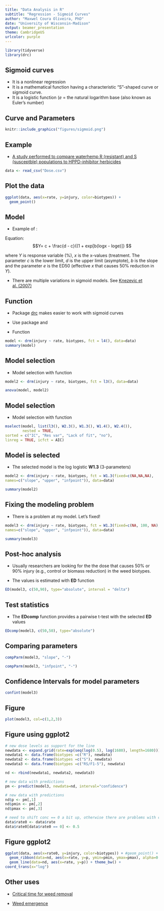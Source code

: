 ```yaml
---
title: "Data Analysis in R"
subtitle: "Regression - Sigmoid Curves"
author: "Maxwel Coura Oliveira, PhD"
date: "University of Wisconsin-Madison"
output: beamer_presentation
theme: CambridgeUS
urlcolor: purple
---
```


```r
library(tidyverse)
library(drc)
```

## Sigmoid curves

- It is a nonlinear regression
- It is a mathematical function having a characteristic "S"-shaped curve or sigmoid curve. 
- It is a logistic function (*e* = the natural logarithm base (also known as Euler's number) 

## Curve and Parameters

```r
knitr::include_graphics("figures/sigmoid.png")
```

## Example

- [A study performed to compare waterhemp R (resistant) and S (susceptble) populations to HPPD-inhibitor herbicides](https://www.frontiersin.org/articles/10.3389/fpls.2018.00060/full)


```r
data <- read_csv("Dose.csv")
```

## Plot the data

\scriptsize
```r
ggplot(data, aes(x=rate, y=injury, color=biotypes)) + 
  geom_point()
```



## Model

- Example of \textcolor{red}{four-parameter log-logistic}:

Equation: $$Y= c + \frac{d - c}{(1 + exp[b(logx - loge)]} $$

where *Y* is response variable (%), *x* is the x-values (treatment. The parameter *c* is the lower limit, *d* is the upper limit (asymptote), *b* is the slope and the parameter *e* is the ED50 (effective *x* that causes 50% reduction in *Y*). 


- There are multiple variations in sigmoid models. See [Knezevic et al. (2007)](https://www.cambridge.org/core/journals/weed-technology/article/utilizing-r-software-package-for-doseresponse-studies-the-concept-and-data-analysis/E3607D41C953BEEEB7A8B2F9D60F1C4B)


## Function

- Package [drc](https://cran.r-project.org/web/packages/drc/drc.pdf) makes easier to work with sigmoid curves

- Use package \textcolor{red}{drc} and \textcolor{purple}{tidyverse}

- Function \textcolor{blue}{drm}

\tiny
```r
model <- drm(injury ~ rate, biotypes, fct = l4(), data=data)
summary(model)
```

## Model selection

- Model selection with \textcolor{orange}{anova} function
\scriptsize
```r
model2 <- drm(injury ~ rate, biotypes, fct = l3(), data=data)
```
\scriptsize
```r
anova(model, model2)
```


## Model selection

- Model selection with \textcolor{blue}{mselect} function

\scriptsize
```r
mselect(model, list(l3(), W2.3(), W1.3(), W1.4(), W2.4()), 
        nested = TRUE,
sorted = c("IC", "Res var", "Lack of fit", "no"), 
linreg = TRUE, icfct = AIC)
```

## Model is selected

- The selected model is the log logistic **W1.3** (3-parameters) 

\scriptsize
```r
model2 <- drm(injury ~ rate, biotypes, fct = W1.3(fixed=c(NA,NA,NA), 
names=c("slope", "upper", "infpoint")), data=data)
```

\tiny
```r
summary(model2)
```



## Fixing the modeling problem

- There is a problem at my model. Let's fixed!

\tiny
```r
model3 <- drm(injury ~ rate, biotypes, fct = W1.3(fixed=c(NA, 100, NA), 
names=c("slope", "upper", "infpoint")), data=data)
```


\tiny
```r
summary(model3)

```


## Post-hoc analysis

- Usually researchers are looking for the the dose that causes 50% or 90% injury (e.g., control or biomass reduction) in the weed biotypes.

- The values is estimated with **ED** function

\scriptsize
```r
ED(model3, c(50,90), type="absolute", interval = "delta")
```


## Test statistics

- The **EDcomp** function provides a pairwise t-test with the selected **ED** values

\scriptsize
```r
EDcomp(model3, c(50,50), type="absolute")
```

## Comparing parameters

\scriptsize
```r
compParm(model3, "slope", "-")
```


\scriptsize
```r
compParm(model3, "infpoint", "-")
```

## Confidence Intervals for model parameters

```r
confint(model3)
```




## Figure


```r
plot(model3, col=c(1,2,3))
```


## Figure using ggplot2

\scriptsize
```r
# new dose levels as support for the line
newdata <- expand.grid(rate=exp(seq(log(0.5), log(1680), length=1680)))
newdata1 <- data.frame(biotypes =c("R"), newdata)
newdata2 <- data.frame(biotypes =c("S"), newdata)
newdata3 <- data.frame(biotypes =c("RS/F1-5"), newdata)  

nd <- rbind(newdata1, newdata2, newdata3)

# new data with predictions
pm <- predict(model3, newdata=nd, interval="confidence")

# new data with predictions
nd$p <- pm[,1] 
nd$pmin <- pm[,2] 
nd$pmax <- pm[,3]

# need to shift conc == 0 a bit up, otherwise there are problems with coord_trans 
data$rate0 <- data$rate
data$rate0[data$rate0 == 0] <- 0.5
```

## Figure ggplot2

\scriptsize
```r
ggplot(data, aes(x=rate0, y=injury, color=biotypes)) + #geom_point() +
  geom_ribbon(data=nd, aes(x=rate, y=p, ymin=pmin, ymax=pmax), alpha=0.2) + 
  geom_line(data=nd, aes(x=rate, y=p)) + theme_bw() +
coord_trans(x="log")
```


## Other uses


- [Critical time for weed removal](https://www.cambridge.org/core/journals/weed-science/article/critical-period-for-weed-control-revisiting-data-analysis/F2840F1A843DA1918DC5DFDB90472525)

- [Weed emergence](https://www.cambridge.org/core/journals/weed-science/article/predicting-emergence-of-23-summer-annual-weed-species/A18669CDB9459D5A936B2EC51EA99ECD)





